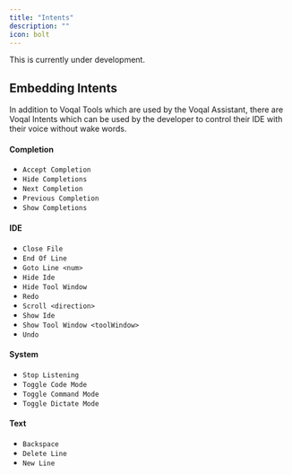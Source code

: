```yaml
---
title: "Intents"
description: ""
icon: bolt
---
```


<Warning>This is currently under development.</Warning>

## Embedding Intents

In addition to Voqal Tools which are used by the Voqal Assistant, there are Voqal Intents which can be used
by the developer to control their IDE with their voice without wake words.

#### Completion

- `Accept Completion`
- `Hide Completions`
- `Next Completion`
- `Previous Completion`
- `Show Completions`

#### IDE

- `Close File`
- `End Of Line`
- `Goto Line <num>`
- `Hide Ide`
- `Hide Tool Window`
- `Redo`
- `Scroll <direction>`
- `Show Ide`
- `Show Tool Window <toolWindow>`
- `Undo`

#### System

- `Stop Listening`
- `Toggle Code Mode`
- `Toggle Command Mode`
- `Toggle Dictate Mode`

#### Text

- `Backspace`
- `Delete Line`
- `New Line`
